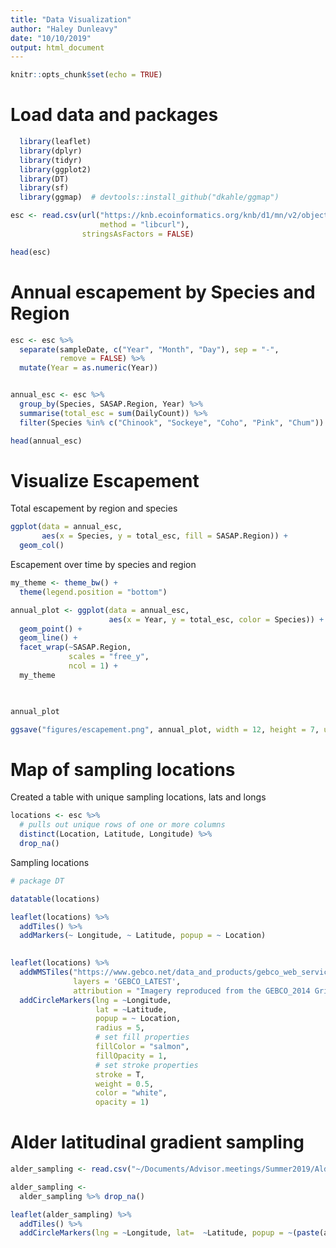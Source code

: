 ```yaml
---
title: "Data Visualization"
author: "Haley Dunleavy"
date: "10/10/2019"
output: html_document
---
```


```r
knitr::opts_chunk$set(echo = TRUE)
```

# Load data and packages
```r
  library(leaflet)
  library(dplyr)
  library(tidyr)
  library(ggplot2)
  library(DT)
  library(sf)
  library(ggmap)  # devtools::install_github("dkahle/ggmap")
```

```r
esc <- read.csv(url("https://knb.ecoinformatics.org/knb/d1/mn/v2/object/urn%3Auuid%3Af119a05b-bbe7-4aea-93c6-85434dcb1c5e",
                    method = "libcurl"),
                stringsAsFactors = FALSE)

head(esc)
```

# Annual escapement by Species and Region

```r
esc <- esc %>% 
  separate(sampleDate, c("Year", "Month", "Day"), sep = "-", 
           remove = FALSE) %>% 
  mutate(Year = as.numeric(Year))


annual_esc <- esc %>% 
  group_by(Species, SASAP.Region, Year) %>% 
  summarise(total_esc = sum(DailyCount)) %>% 
  filter(Species %in% c("Chinook", "Sockeye", "Coho", "Pink", "Chum"))

head(annual_esc)
```
# Visualize Escapement

Total escapement by region and species
```r
ggplot(data = annual_esc,
       aes(x = Species, y = total_esc, fill = SASAP.Region)) + 
  geom_col()

```

Escapement over time by species and region
```r
my_theme <- theme_bw() +
  theme(legend.position = "bottom")

annual_plot <- ggplot(data = annual_esc, 
                      aes(x = Year, y = total_esc, color = Species)) + 
  geom_point() + 
  geom_line() +
  facet_wrap(~SASAP.Region, 
             scales = "free_y",
             ncol = 1) +
  my_theme
  


annual_plot

ggsave("figures/escapement.png", annual_plot, width = 12, height = 7, units = "in")
```

# Map of sampling locations

Created a table with unique sampling locations, lats and longs

```r
locations <- esc %>% 
  # pulls out unique rows of one or more columns
  distinct(Location, Latitude, Longitude) %>% 
  drop_na()
```

Sampling locations
```r
# package DT

datatable(locations)
```

```r
leaflet(locations) %>%
  addTiles() %>% 
  addMarkers(~ Longitude, ~ Latitude, popup = ~ Location)
  

```

```r
leaflet(locations) %>% 
  addWMSTiles("https://www.gebco.net/data_and_products/gebco_web_services/web_map_service/mapserv?",
              layers = 'GEBCO_LATEST',
              attribution = "Imagery reproduced from the GEBCO_2014 Grid, version 20150318, www.gebco.net") %>%
  addCircleMarkers(lng = ~Longitude,
                   lat = ~Latitude,
                   popup = ~ Location,
                   radius = 5,
                   # set fill properties
                   fillColor = "salmon",
                   fillOpacity = 1,
                   # set stroke properties
                   stroke = T,
                   weight = 0.5,
                   color = "white",
                   opacity = 1)
```



# Alder latitudinal gradient sampling
```r
alder_sampling <- read.csv("~/Documents/Advisor.meetings/Summer2019/Alder/alder.site.coordinates.csv")

alder_sampling <- 
  alder_sampling %>% drop_na()

leaflet(alder_sampling) %>%
  addTiles() %>% 
  addCircleMarkers(lng = ~Longitude, lat=  ~Latitude, popup = ~(paste(alder_sampling$Name, alder_sampling$Notes)))

```

